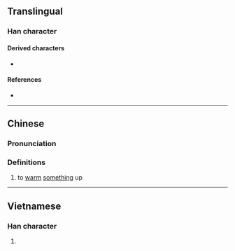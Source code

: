 {{character info}}
==Translingual==

===Han character===
{{Han char|rn=86|rad=火|as=07|sn=11|four=91861|canj=FMMR|ids=⿰火吾}}

====Derived characters====
* {{l|mul|[[𥧸]]}}

====References====
* {{Han ref|kx=0673.111|hdz=32203.120|uh=7110|ud=28944|bh=D651|bd=54865}}

----

==Chinese==
{{zh-forms}}

===Pronunciation===
{{zh-pron
|m=wù
|c=ng6
|mc=
|oc=
|ma=
|cat=v
}}

===Definitions===
{{zh-hanzi}}

# to [[warm]] [[something]] up

----

==Vietnamese==

===Han character===
{{vi-readings|rs=火07|reading=ngộ }}

# {{rfdef|vi|sort=火07}}
